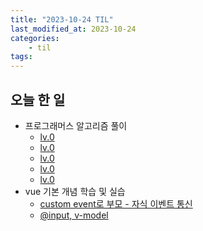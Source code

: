 ```yaml
---
title: "2023-10-24 TIL"
last_modified_at: 2023-10-24
categories:
    - til
tags:
---
```


## 오늘 한 일
-   프로그래머스 알고리즘 풀이
    -   [lv.0 ](https://makepin2r.github.io/algorithm-programmers/181878/)
    -   [lv.0 ](https://makepin2r.github.io/algorithm-programmers/181901/)
    -   [lv.0 ](https://makepin2r.github.io/algorithm-programmers/181901/)
    -   [lv.0 ](https://makepin2r.github.io/algorithm-programmers/181861/)
    -   [lv.0 ](https://makepin2r.github.io/algorithm-programmers/181868/)
- vue 기본 개념 학습 및 실습
    - [custom event로 부모 - 자식 이벤트 통신]()
    - [@input, v-model]()
